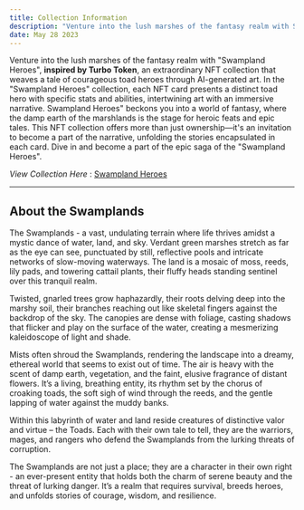 ```yaml
---
title: Collection Information
description: "Venture into the lush marshes of the fantasy realm with Swampland Heroes, an extraordinary NFT collection that weaves a tale of courageous toad heroes through AI-generated art."
date: May 28 2023
---
```


Venture into the lush marshes of the fantasy realm with "Swampland Heroes",  **inspired by Turbo Token**, an extraordinary NFT collection that weaves a tale of courageous toad heroes through AI-generated art.
In the "Swampland Heroes" collection, each NFT card presents a distinct toad hero with specific stats and abilities, intertwining art with an immersive narrative.
Swampland Heroes" beckons you into a world of fantasy, where the damp earth of the marshlands is the stage for heroic feats and epic tales. This NFT collection offers more than just ownership—it's an invitation to become a part of the narrative, unfolding the stories encapsulated in each card. Dive in and become a part of the epic saga of the "Swampland Heroes".

*View Collection Here* : [Swampland Heroes](https://opensea.io/collection/swampland-heroes)

---

## About the Swamplands

The Swamplands - a vast, undulating terrain where life thrives amidst a mystic dance of water, land, and sky. Verdant green marshes stretch as far as the eye can see, punctuated by still, reflective pools and intricate networks of slow-moving waterways. The land is a mosaic of moss, reeds, lily pads, and towering cattail plants, their fluffy heads standing sentinel over this tranquil realm.

Twisted, gnarled trees grow haphazardly, their roots delving deep into the marshy soil, their branches reaching out like skeletal fingers against the backdrop of the sky. The canopies are dense with foliage, casting shadows that flicker and play on the surface of the water, creating a mesmerizing kaleidoscope of light and shade.

Mists often shroud the Swamplands, rendering the landscape into a dreamy, ethereal world that seems to exist out of time. The air is heavy with the scent of damp earth, vegetation, and the faint, elusive fragrance of distant flowers. It’s a living, breathing entity, its rhythm set by the chorus of croaking toads, the soft sigh of wind through the reeds, and the gentle lapping of water against the muddy banks.

Within this labyrinth of water and land reside creatures of distinctive valor and virtue – the Toads. Each with their own tale to tell, they are the warriors, mages, and rangers who defend the Swamplands from the lurking threats of corruption.

The Swamplands are not just a place; they are a character in their own right - an ever-present entity that holds both the charm of serene beauty and the threat of lurking danger. It’s a realm that requires survival, breeds heroes, and unfolds stories of courage, wisdom, and resilience.
